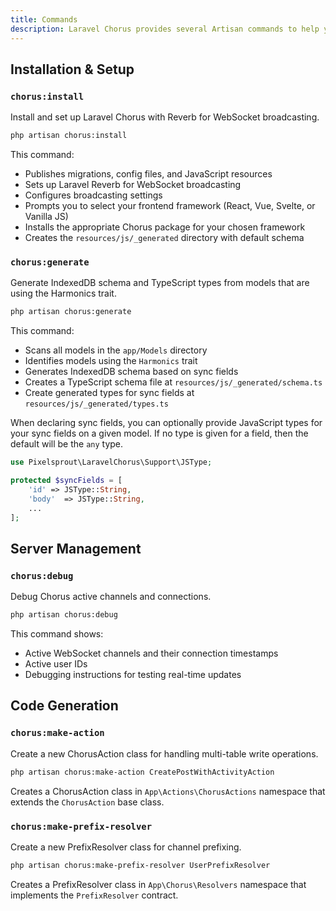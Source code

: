 ```yaml
---
title: Commands
description: Laravel Chorus provides several Artisan commands to help you manage real-time synchronization. All commands use the `chorus:` prefix.
---
```


## Installation & Setup

### `chorus:install`
Install and set up Laravel Chorus with Reverb for WebSocket broadcasting.

```bash
php artisan chorus:install
```

This command:
- Publishes migrations, config files, and JavaScript resources
- Sets up Laravel Reverb for WebSocket broadcasting
- Configures broadcasting settings
- Prompts you to select your frontend framework (React, Vue, Svelte, or Vanilla JS)
- Installs the appropriate Chorus package for your chosen framework
- Creates the `resources/js/_generated` directory with default schema

### `chorus:generate`
Generate IndexedDB schema and TypeScript types from models that are using the Harmonics trait.

```bash
php artisan chorus:generate
```

This command:
- Scans all models in the `app/Models` directory
- Identifies models using the `Harmonics` trait
- Generates IndexedDB schema based on sync fields
- Creates a TypeScript schema file at `resources/js/_generated/schema.ts`
- Create generated types for sync fields at `resources/js/_generated/types.ts`


When declaring sync fields, you can optionally provide JavaScript types for your sync fields on
a given model. If no type is given for a field, then the default will be the `any` type.

```php
use Pixelsprout\LaravelChorus\Support\JSType;

protected $syncFields = [
    'id' => JSType::String,
    'body'  => JSType::String,
    ...
];
```

## Server Management

### `chorus:debug`
Debug Chorus active channels and connections.

```bash
php artisan chorus:debug
```

This command shows:
- Active WebSocket channels and their connection timestamps
- Active user IDs
- Debugging instructions for testing real-time updates

## Code Generation

### `chorus:make-action`
Create a new ChorusAction class for handling multi-table write operations.

```bash
php artisan chorus:make-action CreatePostWithActivityAction
```

Creates a ChorusAction class in `App\Actions\ChorusActions` namespace that extends the `ChorusAction` base class.

### `chorus:make-prefix-resolver`
Create a new PrefixResolver class for channel prefixing.

```bash
php artisan chorus:make-prefix-resolver UserPrefixResolver
```

Creates a PrefixResolver class in `App\Chorus\Resolvers` namespace that implements the `PrefixResolver` contract.
